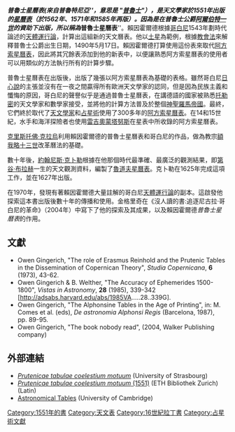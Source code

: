 {{Infobox book
| name      = 普魯士星曆表
| image     = Prutenic Tables.png
| caption   = 1562年的特賓根版
| author    = {{link-en|伊拉斯謨·賴因霍爾德|Erasmus Reinhold}}
| language  = [[拉丁文|拉丁文]]
| subject   = [[天文學|天文學]]
| publisher =
| pub_date  = 1551
| pages     =
| isbn      =
| oclc      =
}}
'''''普魯士星曆表''''' ({{lang-la|Tabulae prutenicae}}來自''普魯特尼亞''，意思是 "[[普魯士|普魯士]]"），是天文學家{{link-en|伊拉斯謨·賴因霍爾德|Erasmus Reinhold}}於1551年出版的[[星曆表|星曆表]]（於1562年、1571年和1585年再版）。因為是在普魯士公爵[[阿爾布雷希特_(普魯士)|阿爾伯特一世]]的資助下出版，所以稱為'''''普魯士星曆表'''''。賴因霍爾德根據[[哥白尼|哥白尼]]1543年劃時代論述的[[天體運行論|天體運行論]]，計算出這組新的天文曆表。他以[[土星|土星]]為範例，根據[[教會法|教會法]]來解釋普魯士公爵出生日期，1490年5月17日。賴因霍爾德打算使用這份表來取代[[阿方索星曆表|阿方索星曆表]]，因此將其冗餘表添加到他的新表中，以便讓熟悉阿方索星曆表的使用者可以用類似的方法執行所有的計算步驟。

普魯士星曆表在出版後，出版了幾張以阿方索星曆表為基礎的表格。雖然哥白尼[[日心說|日心說]]的主張並沒有在一夜之間贏得所有歐洲天文學家的認同，但是因為民族主義和懺悔的原因，哥白尼的聲譽似乎是通過普魯士星曆表，在講德語的國家被熟悉[[托勒密|托勒密]]的天文學家和數學家接受，並將他的計算方法普及於整個[[神聖羅馬帝國|神聖羅馬帝國]]。最終，它們終於取代了[[天文學家|天文學家]]和[[占星術|占星術]]使用了300多年的[[阿方索星曆表|阿方索星曆表]]。在14和15世紀，水手和海洋探險者也使用[[約翰·繆勒|雷吉奧蒙塔努斯]]在星表中所收錄的阿方索星曆表。

[[克里斯托佛·克拉烏|克里斯托佛·克拉烏]]利用賴因霍爾德的普魯士星曆表和哥白尼的作品，做為教宗[[額我略十三世|額我略十三世]]改革曆法的基礎。


數十年後，[[約翰尼斯·克卜勒|約翰尼斯·克卜勒]]根據在他那個時代最準確、最廣泛的觀測結果，即[[第谷·布拉赫|第谷·布拉赫]]一生的天文觀測資料，編製了[[魯道夫星曆表|魯道夫星曆表]]。克卜勒在1625年完成這項工作，並在1627年出版。


在1970年，{{link-en|歐文·金格里奇|Owen Gingerich}}發現有著賴因霍爾德大量註解的哥白尼[[天體運行論|天體運行論]]的副本。這啟發他探索這本書出版後數十年的傳播和使用。金格里奇在《沒人讀的書:追逐尼古拉·哥白尼的革命》（2004年）中寫下了他的探索及其成果，以及賴因霍爾德''普魯士星曆表''的作用。

== 文獻 ==
* Owen Gingerich, "The role of Erasmus Reinhold and the Prutenic Tables in the Dissemination of Copernican Theory", ''Studia Copernicana'',  '''6''' (1973), 43-62.
* Owen Gingerich & B. Welther, "The Accuracy of Ephemerides 1500-1800", ''Vistas in Astronomy'', '''28''' (1985), 339-342 [http://adsabs.harvard.edu/abs/1985VA.....28..339G]. 
* Owen Gingerich, "The Alphonsine Tables in the Age of Printing", in: M. Comes et al. (eds), ''De astronomia Alphonsi Regis'' (Barcelona, 1987), pp. 89-95.
* Owen Gingerich, "The book nobody read", (2004, Walker Publishing company)

== 外部連結 ==
* [https://web.archive.org/web/20100104050043/http://imgbase-scd-ulp.u-strasbg.fr/displayimage.php?album=300&pos=3 ''Prutenicae tabulae coelestium motuum''] (University of Strasbourg) {{in lang|la}}
* [http://www.e-rara.ch/zut/wihibe/content/titleinfo/143067 ''Prutenicae tabulae coelestium motuum'' (1551)] {{Wayback|url=http://www.e-rara.ch/zut/wihibe/content/titleinfo/143067 |date=20161118083351 }} (ETH Bibliothek Zurich) (Latin)
* [http://www.hps.cam.ac.uk/starry/tables.html Astronomical Tables] {{WebCite|url=https://www.webcitation.org/6B9j8DrIx?url=http://www.hps.cam.ac.uk/starry/tables.html |date=20121004060903 |dateformat=iso }} (University of Cambridge)

[[Category:1551年的書|Category:1551年的書]]
[[Category:天文表|Category:天文表]]
[[Category:16世紀拉丁書|Category:16世紀拉丁書]]
[[Category:占星術文獻|Category:占星術文獻]]